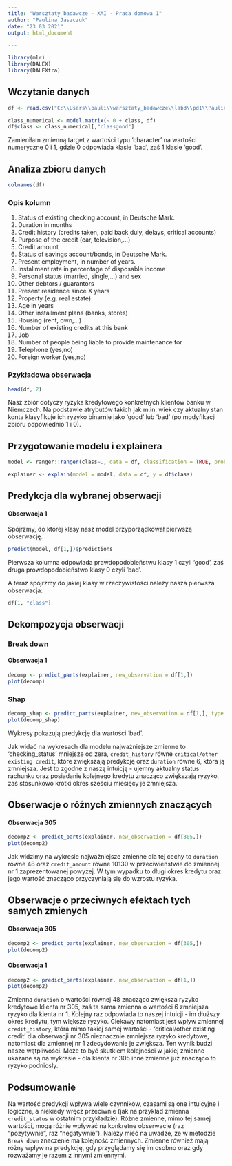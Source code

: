 ---
title: "Warsztaty badawcze - XAI - Praca domowa 1"
author: "Paulina Jaszczuk"
date: "23 03 2021"
output: html_document

---
```{r setup, include=FALSE}
library(mlr)
library(DALEX)
library(DALEXtra)
```

## Wczytanie danych

```{r data}
df <- read.csv("C:\\Users\\pauli\\warsztaty_badawcze\\lab3\\pd1\\Paulina_Jaszczuk\\german_credit.csv")

class_numerical <- model.matrix(~ 0 + class, df)
df$class <- class_numerical[,"classgood"]
```

Zamieniłam zmienną target z wartości typu 'character' na wartości numeryczne 0 i 1, gdzie 0 odpowiada klasie 'bad', zaś 1 klasie 'good'. 

## Analiza zbioru danych

```{r colnames}
colnames(df)
```
### Opis kolumn

1. Status of existing checking account, in Deutsche Mark.
2. Duration in months
3. Credit history (credits taken, paid back duly, delays, critical accounts)
4. Purpose of the credit (car, television,...)
5. Credit amount
6. Status of savings account/bonds, in Deutsche Mark.
7. Present employment, in number of years.
8. Installment rate in percentage of disposable income
9. Personal status (married, single,...) and sex
10. Other debtors / guarantors
11. Present residence since X years
12. Property (e.g. real estate)
13. Age in years
14. Other installment plans (banks, stores)
15. Housing (rent, own,...)
16. Number of existing credits at this bank
17. Job
18. Number of people being liable to provide maintenance for
19. Telephone (yes,no)
20. Foreign worker (yes,no)

### Pzykładowa obserwacja

```{r data_example}
head(df, 2)
```

Nasz zbiór dotyczy ryzyka kredytowego konkretnych klientów banku w Niemczech. Na podstawie atrybutów takich jak m.in. wiek czy aktualny stan konta klasyfikuje ich ryzyko binarnie jako 'good' lub 'bad' (po modyfikacji zbioru odpowiednio 1 i 0).

## Przygotowanie modelu i explainera

```{r model_explainer, results=FALSE}
model <- ranger::ranger(class~., data = df, classification = TRUE, probability = TRUE)

explainer <- explain(model = model, data = df, y = df$class)
```

## Predykcja dla wybranej obserwacji

#### Obserwacja 1

Spójrzmy, do której klasy nasz model przyporządkował pierwszą obserwację. 
```{r pred_first}
predict(model, df[1,])$predictions
```

Pierwsza kolumna odpowiada prawdopodobieństwu klasy 1 czyli 'good', zaś druga prowdopodobieństwo klasy 0 czyli 'bad'.

A teraz spójrzmy do jakiej klasy w rzeczywistości należy nasza pierwsza obserwacja:

```{r actual_first}
df[1, "class"]
```

## Dekompozycja obserwacji

### Break down

#### Obserwacja 1

```{r break_down_1}
decomp <- predict_parts(explainer, new_observation = df[1,])
plot(decomp)
```

### Shap

```{r shap_1}
decomp_shap <- predict_parts(explainer, new_observation = df[1,], type = "shap", B = 10)
plot(decomp_shap)
```

Wykresy pokazują predykcję dla wartości 'bad'. 

Jak widać na wykresach dla modelu najważniejsze zmienne to 'checking_status' mniejsze od zera, `credit_history` równe `critical/other existing credit`, które zwiększają predykcję oraz `duration` równe 6, która ją zmniejsza. Jest to zgodne z naszą intuicją - ujemny aktualny status rachunku oraz posiadanie kolejnego kredytu znacząco zwiększają ryzyko, zaś stosunkowo krótki okres sześciu miesięcy je zmniejsza. 

## Obserwacje o różnych zmiennych znaczących

#### Obserwacja 305

```{r break_down_2}
decomp2 <- predict_parts(explainer, new_observation = df[305,])
plot(decomp2)
```

Jak widzimy na wykresie najważniejsze zmienne dla tej cechy to `duration` równe 48 oraz `credit_amount` równe 10130 w przeciwieństwie do zmiennej nr 1 zaprezentowanej powyżej. W tym wypadku to długi okres kredytu oraz jego wartość znacząco przyczyniają się do wzrostu ryzyka. 

## Obserwacje o przeciwnych efektach tych samych zmienych

#### Obserwacja 305

```{r breadk_down_3}
decomp2 <- predict_parts(explainer, new_observation = df[305,])
plot(decomp2)
```

#### Obserwacja 1

```{r break_down_4}
decomp2 <- predict_parts(explainer, new_observation = df[1,])
plot(decomp2)
```

Zmienna `duration` o wartości równej 48 znacząco zwiększa ryzyko kredytowe klienta nr 305, zaś ta sama zmienna o wartości 6 zmniejsza ryzyko dla kienta nr 1. Kolejny raz odpowiada to naszej intuicji - im dłuższy okres kredytu, tym większe ryzyko. Ciekawy natomiast jest wpływ zmiennej `credit_history`, która mimo takiej samej wartości - 'critical/other existing credit' dla obserwacji nr 305 nieznacznie zmniejsza ryzyko kredytowe, natomiast dla zmiennej nr 1 zdecydowanie je zwiększa. Ten wynik budzi nasze wątpliwości. Może to być skutkiem kolejności w jakiej zmienne ukazane są na wykresie - dla kienta nr 305 inne zmienne już znacząco to ryzyko podniosły.

## Podsumowanie
Na wartość predykcji wpływa wiele czynników, czasami są one intuicyjne i logiczne, a niekiedy wręcz przeciwnie (jak na przykład zmienna `credit_status` w ostatnim przykładzie). Różne zmienne, mimo tej samej wartości, mogą różnie wpływać na konkretne obserwacje (raz "pozytywnie", raz "negatywnie"). Należy mieć na uwadze, że w metodzie `Break down` znaczenie ma kolejność zmiennych. Zmienne również mają różny wpływ na predykcję, gdy przyglądamy się im osobno oraz gdy rozważamy je razem z innymi zmiennymi.